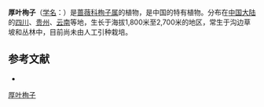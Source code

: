 {{Speciesbox
| name = 厚叶栒子
| status = 
| status_system = 
| image =
| genus = Cotoneaster
| species = coriaceus
| authority = Franch.
}}

'''厚叶栒子'''（[[学名|学名]]：{{lang|la|''Cotoneaster coriaceus''}}）是[[蔷薇科|蔷薇科]][[栒子属|栒子属]]的植物，是中国的特有植物。分布在[[中国大陆|中国大陆]]的[[四川|四川]]、[[贵州|贵州]]、[[云南|云南]]等地，生长于海拔1,800米至2,700米的地区，常生于沟边草坡和丛林中，目前尚未由人工引种栽培。

== 参考文献 ==
<div class="references-small">
* {{cite web| url =http://www.bioinfo.cn/db05/KmzwSpecies.php?action=view&id=18961| title =厚叶栒子| work =《中国高等植物数据库全库》| publisher =中国科学院微生物研究所| author =昆明植物研究所| accessdate =2009-02-25}}{{dead link|date=2017年12月 |bot=InternetArchiveBot |fix-attempted=yes }}
</div>
{{Taxonbar|from=Q2998589}}

[[Category:栒子属|厚叶栒子]]


{{植物小作品}}